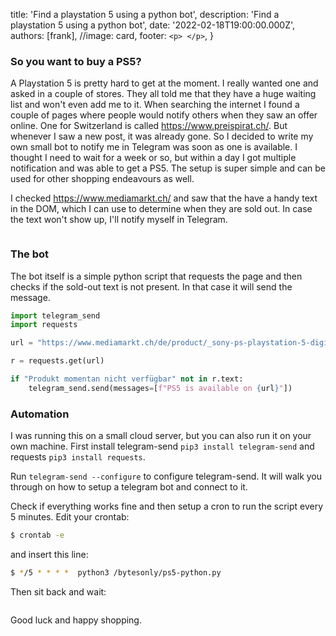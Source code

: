 

  title: 'Find a playstation 5 using a python bot',
  description: 'Find a playstation 5 using a python bot',
  date: '2022-02-18T19:00:00.000Z',
  authors: [frank],
  //image: card,
  footer: `
    <p>
    </p>
  `,
}

### So you want to buy a PS5?

A Playstation 5 is pretty hard to get at the moment. I really wanted one and asked in a couple of stores. They all told me that they have a huge waiting list and won't even add me to it. When searching the internet I found a couple of pages where people would notify others when they saw an offer online. One for Switzerland is called https://www.preispirat.ch/. But whenever I saw a new post, it was already gone. So I decided to write my own small bot to notify me in Telegram was soon as one is available. I thought I need to wait for a week or so, but within a day I got multiple notification and was able to get a PS5. The setup is super simple and can be used for other shopping endeavours as well.

I checked https://www.mediamarkt.ch/ and saw that the have a handy text in the DOM, which I can use to determine when they are sold out. In case the text won't show up, I'll notify myself in Telegram.

<!--more-->

<a href={ps5NotAvailable}>
  <img src={ps5NotAvailable} alt="" />
</a>

### The bot

The bot itself is a simple python script that requests the page and then checks if the sold-out text is not present. In that case it will send the message.

```python
import telegram_send
import requests

url = "https://www.mediamarkt.ch/de/product/_sony-ps-playstation-5-digital-edition-980-pro-nvme-m-2-ssd-1tb-heatsink-2105983.html"

r = requests.get(url)

if "Produkt momentan nicht verfügbar" not in r.text:
    telegram_send.send(messages=[f"PS5 is available on {url}"])
```

### Automation

I was running this on a small cloud server, but you can also run it on your own machine. First install telegram-send `pip3 install telegram-send` and requests `pip3 install requests`.

Run `telegram-send --configure` to configure telegram-send. It will walk you through on how to setup a telegram bot and connect to it.

Check if everything works fine and then setup a cron to run the script every 5 minutes. Edit your crontab:

```bash
$ crontab -e
```

and insert this line:

```bash
$ */5 * * * *  python3 /bytesonly/ps5-python.py
```

Then sit back and wait:

<img src={available} alt="" />

Good luck and happy shopping.

